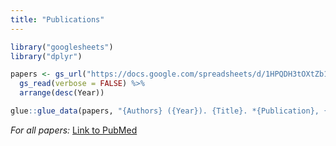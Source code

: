 ---
title: "Publications"
---

```{r, include = FALSE}
library("googlesheets")
library("dplyr")
```

```{r, results = "asis", echo = FALSE}
papers <- gs_url("https://docs.google.com/spreadsheets/d/1HPQDH3tOXtZb1DV--8wR9CKAzUz5aywWc2vM3OQ5SrU/edit#gid=0", verbose = FALSE) %>%
  gs_read(verbose = FALSE) %>%
  arrange(desc(Year))

glue::glue_data(papers, "{Authors} ({Year}). {Title}. *{Publication}, {Volume}*({Number}), {Pages}. <br><br>")
```

*For all papers:*
 [Link to PubMed](https://www.ncbi.nlm.nih.gov/pubmed/?term=D%27Agostino+McGowan+or+Lucy+Mcgowan)